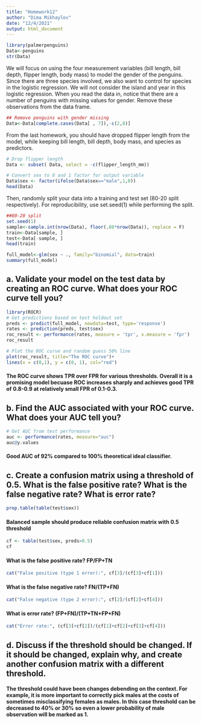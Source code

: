 ```yaml
---
title: "Homework12"
author: "Dima Mikhaylov"
date: "12/4/2021"
output: html_document
---
```


```r
library(palmerpenguins)
Data<-penguins
str(Data)
```

We will focus on using the four measurement variables (bill length, bill depth, flipper length, body mass) to model the gender of the penguins. Since there are three species involved, we also want to control for species in the logistic regression. We will not consider the island and year in this logistic regression. When you read the data in, notice that there are a number of penguins with missing values for gender. Remove these observations from the data frame. 

```r
## Remove penguins with gender missing
Data<-Data[complete.cases(Data[ , 7]),-c(2,8)]
```

From the last homework, you should have dropped flipper length from the model, while keeping bill length, bill depth, body mass, and species as predictors.

```r
# Drop flipper length
Data <- subset( Data, select = -c(flipper_length_mm))

# Convert sex to 0 and 1 factor for output variable
Data$sex <- factor(ifelse(Data$sex=="male",1,0))
head(Data)
```

Then, randomly split your data into a training and test set (80-20 split respectively). For reproducibility, use set.seed(1) while performing the split.

```r
##80-20 split
set.seed(1)
sample<-sample.int(nrow(Data), floor(.80*nrow(Data)), replace = F)
train<-Data[sample, ]
test<-Data[-sample, ]
head(train)
```

```r
full_model<-glm(sex ~ ., family="binomial", data=train)
summary(full_model)
```

## a. Validate your model on the test data by creating an ROC curve. What does your ROC curve tell you?

```r
library(ROCR)
# Get predictions based on test holdout set
preds <- predict(full_model, newdata=test, type='response')
rates <- prediction(preds, test$sex)
roc_result <- performance(rates, measure = 'tpr', x.measure = 'fpr')
roc_result

```


```r
# Plot the ROC curve and random guess 50% line
plot(roc_result, title="The ROC curve")+
lines(x = c(0,1), y = c(0, 1), col="red")
```

#### The ROC curve shows TPR over FPR for various thresholds. Overall it is a promising model becuase ROC increases sharply and achieves good TPR of 0.8-0.9 at relatively small FPR of 0.1-0.3.


## b. Find the AUC associated with your ROC curve. What does your AUC tell you?

```r
# Get AUC from test performance
auc <- performance(rates, measure="auc")
auc@y.values
```

#### Good AUC of 92% compared to 100% theoretical ideal classifier.


## c. Create a confusion matrix using a threshold of 0.5. What is the false positive rate? What is the false negative rate? What is error rate?


```r
prop.table(table(test$sex))
```

#### Balanced sample should produce reliable confusion matrix with 0.5 threshold

```r
cf <- table(test$sex, preds>0.5)
cf
```


#### What is the false positive rate? FP/FP+TN

```r
cat("False positive (type 1 error):", cf[3]/(cf[3]+cf[1]))
```

#### What is the false negative rate? FN/(TP+FN)

```r
cat("False negative (type 2 error):", cf[2]/(cf[2]+cf[4]))
```


#### What is error rate? (FP+FN)/(TP+TN+FP+FN)

```r
cat("Error rate:", (cf[3]+cf[2])/(cf[1]+cf[2]+cf[3]+cf[4]))
```


## d. Discuss if the threshold should be changed. If it should be changed, explain why, and create another confusion matrix with a different threshold.


#### The threshold could have been changes debending on the context. For example, it is more important to correctly pick males at the costs of sometimes misclassifying females as males. In this case threshold can be decreased to 40% or 30% so even a lower probability of male observation will be marked as 1.

